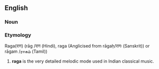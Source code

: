 ==English==
===Noun===
===Etymology===
Raga(राग)  (rāg /राग (Hindi), raga (Anglicised from rāgaḥ/रागः (Sanskrit)) or rāgam /ராகம் (Tamil))
#'''raga''' is the very detailed melodic mode used in Indian classical music.